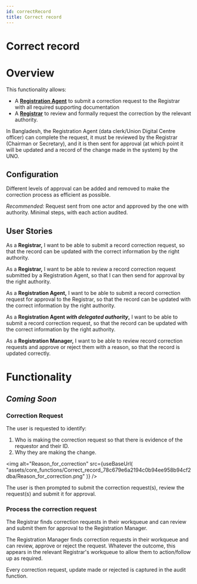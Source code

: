 ```yaml
---
id: correctRecord
title: Correct record
---
```



# Correct record

# Overview

This functionality allows:

- A [**Registration Agent**](https://www.notion.so/Registration-Agent-7fe5e31c8fae4d3981e0d4f69576c084) to submit a correction request to the Registrar with all required supporting documentation
- A [**Registrar**](https://www.notion.so/Registrar-3a66b6ccf39b49708baebeb802e1bc1f) to review and formally request the correction by the relevant authority.

In Bangladesh, the Registration Agent (data clerk/Union Digital Centre officer) can complete the request, it must be reviewed by the Registrar (Chairman or Secretary), and it is then sent for approval (at which point it will be updated and a record of the change made in the system) by the UNO.

## Configuration

Different levels of approval can be added and removed to make the correction process as efficient as possible.

_Recommended:_ Request sent from one actor and approved by the one with authority. Minimal steps, with each action audited.

## User Stories

As a **Registrar,** I want to be able to submit a record correction request, so that the record can be updated with the correct information by the right authority.

As a **Registrar,** I want to be able to review a record correction request submitted by a Registration Agent, so that I can then send for approval by the right authority.

As a **Registration Agent,** I want to be able to submit a record correction request for approval to the Registrar, so that the record can be updated with the correct information by the right authority.

As a **Registration Agent _with delegated authority_,** I want to be able to submit a record correction request, so that the record can be updated with the correct information by the right authority.

As a **Registration Manager,** I want to be able to review record correction requests and approve or reject them with a reason, so that the record is updated correctly.

# Functionality

## _Coming Soon_

### Correction Request

The user is requested to identify:

1. Who is making the correction request so that there is evidence of the requestor and their ID.
2. Why they are making the change.

<img
  alt="Reason_for_correction"
  src={useBaseUrl(
    "assets/core_functions/Correct_record_78c679e6a2194c0b94ee958b94cf2dba/Reason_for_correction.png"
  )}
/>

The user is then prompted to submit the correction request(s), review the request(s) and submit it for approval.

### Process the correction request

The Registrar finds correction requests in their workqueue and can review and submit them for approval to the Registration Manager.

The Registration Manager finds correction requests in their workqueue and can review, approve or reject the request. Whatever the outcome, this appears in the relevant Registrar's workqueue to allow them to action/follow up as required.

Every correction request, update made or rejected is captured in the audit function.
